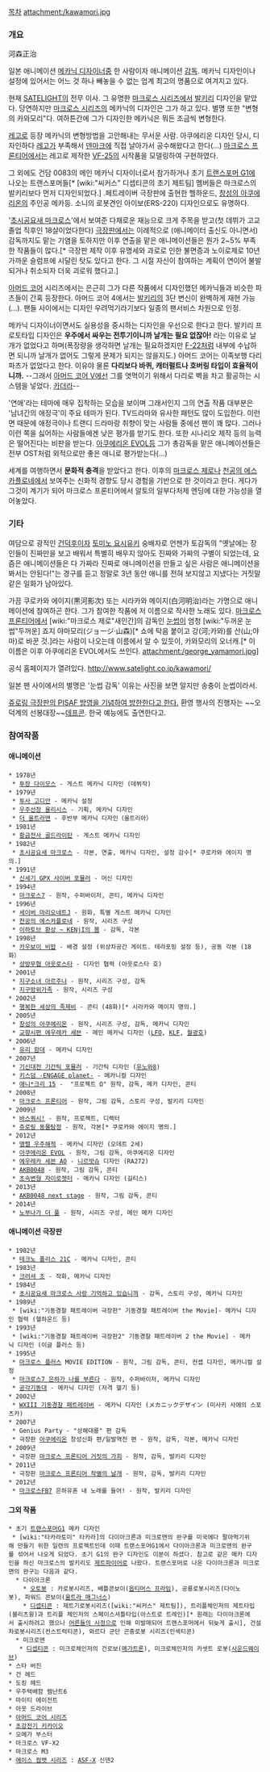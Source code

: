 [[목차]]
attachment:/kawamori.jpg
=== 개요 ===
河森正治

일본 애니메이션 [[메카닉 디자이너]]중 한 사람이자 애니메이션 [[감독]]. 메카닉 디자인이나 설정에 있어서는 어느 것 하나 빼놓을 수 없는 업계 최고의 명품으로 여겨지고 있다.

현재 [[SATELIGHT]]의 전무 이사. 그 유명한 [[마크로스 시리즈]]에서 [[발키리]] 디자인을 맡았다. 당연하지만 [[마크로스 시리즈]]의 메카닉의 디자인은 그가 하고 있다. 별명 또한 "변형의 카와모리"다. 여하튼간에 그가 디자인한 메카닉은 뭐든 조금씩 변형한다.

[[레고]]로 등장 메카닉의 변형방법을 고안해내는 무서운 사람. 아쿠에리온 디자인 당시, 디자인하다 [[레고]]가 부족해서 [[덴마크]]에 직접 날아가서 공수해왔다고 한다(...) [[마크로스 프론티어]]에서는 레고로 제작한 [[VF-25]]의 시작품을 모델링하여 구현하였다.

그 외에도 건담 0083의 메인 메카닉 디자이너로서 참가하거나 초기 [[트랜스포머 G1]]에 나오는 트랜스포머들[* [wiki:"씨커스" 디셉티콘의 초기 제트팀] 멤버들은 마크로스의 발키리보다 먼저 디자인되었다.] .페트레이버 극장판에 출현한 헬하운드, [[창성의 아쿠에리온]]의 주인공 메카등. 소니의 로봇견인 아이보(ERS-220) 디자인으로도 유명하다.

'[[초시공요새 마크로스]]'에서 보여준 다채로운 재능으로 크게 주목을 받고(첫 데뷔가 고교 졸업 직후인 18살이었다한다) [[극장판]]에서는 이례적으로 (애니메이터 출신도 아니면서) 감독까지도 맡는 기염을 토하지만 이후 연출을 맡은 애니메이션들은 뭔가 2~5% 부족한 작품들이 많다.[* 극장판 제작 이후 유명세와 과로로 인한 불면증과 노이로제로 10년 가까운 슬럼프에 시달린 탓도 있다고 한다. 그 시절 자신이 참여하는 계획이 연이어 불발되거나 취소되자 더욱 괴로워 했다고.]

[[아머드 코어]] 시리즈에서는 은근히 그가 다른 작품에서 디자인했던 메카닉들과 비슷한 파츠들이 간혹 등장한다. 아머드 코어 4에서는 [[발키리]]의 3단 변신이 완벽하게 재현 가능(...). 팬들 사이에서는 디자인 우려먹기라기보다 일종의 팬서비스 차원으로 인정.

메카닉 디자이너이면서도 실용성을 중시하는 디자인을 우선으로 한다고 한다. 발키리 프로토타입 디자인은 '''우주에서 싸우는 전투기이니까 날개는 필요 없잖아!''' 라는 이유로 날개가 없었다고 하며(폭장량을 생각하면 날개는 필요하겠지만 [[F-22]]처럼 내부에 수납하면 되니까 날개가 없어도 그렇게 문제가 되지는 않을지도.) 아머드 코어는 이족보행 다리파츠가 없었다고 한다. 이유야 물론 '''다리보다 바퀴, 캐터펄트나 호버링 타입이 효율적이니까.''' --그래서 [[아머드 코어 V]]에선 그를 엿먹이기 위해서 다리로 벽을 차고 활공하는 시스템을 넣었다. [[카더라]]--

'연애'라는 테마에 매우 집착하는 모습을 보이며 그래서인지 그의 연출 작품 대부분은 '남녀간의 애정극'이 주요 테마가 된다. TV드라마와 유사한 패턴도 많이 도입한다. 이런 면 때문에 애정극이나 트랜디 드라마랑 취향이 맞는 사람들 중에선 팬이 꽤 많다. 그러나 이런 쪽을 싫어하는 사람들에겐 낮은 평가를 받기도 한다. 또한 시나리오 제작 등의 능력은 떨어진다는 비판을 받는다. [[아쿠에리온 EVOL]]등 그가 총감독을 맡은 애니메이션들은 전부 OST처럼 외적으로만 좋은 애니로 평가받는다(...)

세계를 여행하면서 '''문화적 충격'''을 받았다고 한다. 이후의 [[마크로스 제로]]나 [[천공의 에스카플로네]]에서 보여주는 신화적 경향도 당시 경험을 기반으로 한 것이라고 한다. 게다가 그것이 계기가 되어 마크로스 프론티어에서 알토의 일부다처제 엔딩에 대한 가능성을 열어놓았다.

=== 기타 ===
여담으로 광적인 [[건덕후]]이자 [[토미노 요시유키]] 숭배자로 언젠가 토감독의 "옛날에는 장인들이 진짜만을 보고 배워서 특별히 배우지 않아도 진짜와 가짜의 구별이 되었는데, 요즘은 애니메이션들은 다 가짜라 진짜로 애니메이션을 만들고 싶은 사람은 애니메이션을 봐서는 안된다!"는 경구를 듣고 정말로 3년 동안 애니를 전혀 보지않고 지냈다는 거짓말같은 일화가 남아있다.

가끔 쿠로카와 에이지(黒河影次) 또는 시라카와 메이지(白河明治)라는 가명으로 애니메이션에 참여하곤 한다. 그가 참여한 작품에 저 이름으로 작사한 노래도 있다. [[마크로스 프론티어]]에서 [wiki:"마크로스 제로"새인간]의 감독인 [[눈썹]]이 엄청 [wiki:"두꺼운 눈썹"두꺼운] 죠지 야마모리(ジョージ·山森)[* 쇼에 탁음 붙이고 강(河;카와)를 산(山;야마)로 바꾼 것.]라는 사람이 나오는데 이름에서 알 수 있듯이, 카와모리의 오너캐.[* 이 이름은 이후 아쿠에리온 EVOL에서도 쓰인다. attachment:/george_yamamori.jpg]

공식 홈페이지가 열려있다. [[http://www.satelight.co.jp/kawamori/]]

일본 팬 사이에서의 별명은 '눈썹 감독' 이유는 사진을 보면 알지만 송충이 눈썹이라서.

[http://bbs2.ruliweb.daum.net/gaia/do/ruliweb/default/news/521/read?bbsId=G003&itemId=15&articleId=1226991 쥬로링 극장판의 PISAF 방영을 기념하여 방한한다고 한다.] 환영 행사의 진행자는 ~~오덕계의 선봉대장~~[[데프콘]]. 한국 예능에도 출연한다고.
=== 참여작품 ===
==== 애니메이션 ====
 * 1978년
  * [[투장 다이모스]] - 게스트 메카닉 디자인 (데뷔작)
 * 1979년
  * [[투사 고디안]] - 메카닉 설정
  * [[우주선장 율리시스]] - 기획, 메카닉 디자인
  * [[더 울트라맨]] - 후반부 메카닉 디자인（울트리아）
 * 1981년
  * [[황금전사 골드라이탄]] - 게스트 메카닉 디자인
 * 1982년
  * [[초시공요새 마크로스]] - 각본, 연출, 메카닉 디자인, 설정 감수[* 쿠로카와 에이지 명의.]
 * 1991년
  * [[신세기 GPX 사이버 포뮬러]] - 머신 디자인
 * 1994년
  * [[마크로스7]] - 원작, 수퍼바이저, 콘티, 메카닉 디자인
 * 1996년
  * [[세이버 마리오네트J]] - 원화, 특별 게스트 메카닉 디자인
  * [[천공의 에스카플로네]] - 원작, 시리즈 구성
  * [[이하토브 환상 ~ KENjI의 봄]] - 감독, 각본
 * 1998년
  * [[카우보이 비밥]] - 배경 설정 (위상차공간 게이트. 테라포밍 설정 등), 공동 각본 (18화）
  * [[성방무협 아웃로스타]] - 디자인 협력 (아웃로스타 호)
 * 2001년
  * [[지구소녀 아르주나]] - 원작, 시리즈 구성, 감독
  * [[지구방위가족]] - 원작, 시리즈 구성
 * 2002년
  * [[행복한 세상의 족제비]] - 콘티 (48화)[* 시라카와 메이지 명의.]
 * 2005년
  * [[창성의 아쿠에리온]] - 원작, 시리즈 구성, 감독, 메카닉 디자인
  * [[교향시편 에우레카 세븐]] - 메인 메카닉 디자인 ([[LFO]], [[KLF]], [[월광호]])
 * 2006년
  * [[유리 함대]] - 메카닉 디자인
 * 2007년
  * [[기신대전 기간틱 포뮬러]] - 기간틱 디자인 ([[유노와8]])
  * [[키스덤 -ENGAGE planet-]] - 메카니컬 디자인
  * [[애니*크리 15]] -  "프로젝트 Ω" 원작, 감독, 메카 디자인, 콘티
 * 2008년
  * [[마크로스 프론티어]] - 원작, 그림 감독, 스토리 구성, 발키리 디자인
 * 2009년
  * [[바스쿼시!]] - 원작, 프로젝트, 디렉터
  * [[쥬로링 동물탐정]] - 원작, 각본[* 쿠로카와 에이지 명의.]
 * 2012년
  * [[맹렬 우주해적]] - 메카닉 디자인 (오데트 2세)
  * [[아쿠에리온 EVOL]] - 원작, 그림 감독, 아쿠에리온 디자인
  * [[에우레카 세븐 AO]] - [[니르밧슈]] 디자인 (RA272)
  * [[AKB0048]] - 원작, 그림 감독, 콘티
  * [[초속변형 자이로젯터]] - 메카닉 디자인 (길티스)
 * 2013년
  * [[AKB0048 next stage]] - 원작, 그림 감독, 콘티
 * 2014년 
  * [[노부나가 더 풀]] - 원작, 시리즈 구성, 메인 메카 디자인

==== 애니메이션 극장판 ====
 * 1982년
  * [[테크노 폴리스 21C]] - 메카닉 디자인, 콘티
 * 1983년
  * [[크러셔 조]] - 작화, 메카닉 디자인
 * 1984년
  * [[초시공요새 마크로스 사랑 기억하고 있습니까]] - 감독, 스토리 구성, 메카닉 디자인
 * 1989년
  * [wiki:"기동경찰 패트레이버 극장판" 기동경찰 패트레이버 the Movie]- 메카닉 디자인 협력 (헬하운드 등)
 * 1993년
  * [wiki:"기동경찰 패트레이버 극장판2" 기동경찰 패트레이버 2 the Movie] - 메카닉 디자인 (이글 플러스 등)
 * 1995년
  * [[마크로스 플러스 ]] MOVIE EDITION - 원작, 그림 감독, 콘티, 컨셉 디자인, 메카니컬 설정
  * [[마크로스7 은하가 나를 부른다]] - 원작, 수퍼바이저, 메카닉 디자인
  * [[공각기동대]] - 메카닉 디자인 (저격 헬기 등)
 * 2002년
  * [[WXIII 기동경찰 패트레이버]] - 메카닉 디자인 (メカニックデザイン (미사키 사에의 스포츠카)
 * 2007년
  * Genius Party - "상해대룡" 편 감독
  * 극장판 [[아쿠에리온]] 창성신화 편/일발역전 편 - 원작, 감독, 각본, 메카닉 디자인
 * 2009년
  * 극장판 [[마크로스 프론티어 거짓의 가희]] - 원작, 감독, 발키리 디자인
 * 2011년
  * 극장판 [[마크로스 프론티어 작별의 날개]] - 원작, 감독, 발키리 디자인
 * 2012년
  * [[마크로스FB7]] 은하유혼 내 노래를 들어! - 원작, 발키리 디자인

==== 그외 작품 ====
 * 초기 [[트랜스포머G1]] 메카 디자인
  * [wiki:"타카라토미" 타카라]의 다이아크론과 미크로맨의 완구를 미국에다 팔아먹기위해 만들기 위한 일련의 프로젝트인데 이때 트랜스포머G1에서 다이아크론과 미크로맨의 완구를 섞어서 나오게 되었다. 초기 G1의 완구 디자인도 이분이 하셨다. 참고로 같은 메카 디자인을 하신 마크로스의 발키리도 [[제트파이어]]로 나왔다. 트랜스포머로 나온 다이아크론과 미크로맨의 완구는 다음과 같다.
   * 다이아크론
     * [[오토봇]] : 카로봇시리즈, 배틀콘보이([[옵티머스 프라임]]), 공룡로봇시리즈(다이노봇), 파워드 콘보이([[울트라 매그너스]])
     * [[디셉티콘]] : 제트기로봇시리즈([wiki:"씨커스" 제트팀]), 트리플체인저의 제트타입(블리츠윙)과 트리플 체인저의 스페이스셔틀타입(아스트로 트레인)[* 원래는 다이아크론에서 출시하려고 했으나 [[어른들의 사정]]으로 인해 미발매되어 트랜스포머에서 뒤늦게 출시], 건설차로봇시리즈(컨스트럭티콘), 와르다 군단 곤충로봇 시리즈(인섹티콘)
   * 미크로맨
    * [[디셉티콘]] : 미크로체인저의 건로보([[메가트론]]), 미크로체인저의 카셋트 로봇([[사운드웨이브]])
 * 스타 버진
 * 건 헤드
 * 도킹 헤드
 * 우주택배함 렘난트6
 * 마이티 에이전트
 * 아웃 드라이브
 * [[아머드 코어 시리즈]]
 * [[초강전기 키카이오]]
 * 오메가 부스터
 * 마크로스 VF-X2
 * 마크로스 M3
 * [[에이스 컴뱃 시리즈]] : [[ASF-X]] 신덴2
